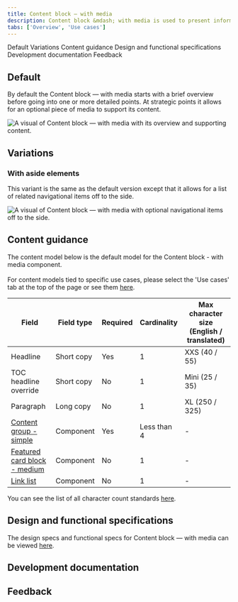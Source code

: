 ```yaml
---
title: Content block – with media
description: Content block &mdash; with media is used to present information with images in a group setting.
tabs: ['Overview', 'Use cases']
---
```



<ComponentDescription name="Content block - with media" type="layout" />

<AnchorLinks>

<AnchorLink>Default</AnchorLink>
<AnchorLink>Variations</AnchorLink>
<AnchorLink>Content guidance</AnchorLink>
<AnchorLink>Design and functional specifications</AnchorLink>
<AnchorLink>Development documentation</AnchorLink>
<AnchorLink>Feedback</AnchorLink>

</AnchorLinks>

## Default

By default the Content block &mdash; with media starts with a brief overview before going into one or more detailed points. At strategic points it allows for an optional piece of media to support its content.

![A visual of Content block &mdash; with media with its overview and supporting content.](/images/content-block-with-media.jpg)

## Variations

### With aside elements
This variant is the same as the default version except that it allows for a list of related navigational items off to the side.

![A visual of Content block &mdash; with media with optional navigational items off to the side.](/images/content-block-with-media-with-aside-elements.jpg)

## Content guidance
The content model below is the default model for the Content block - with media component. <br></br>For content models tied to specific use cases, please select the 'Use cases' tab at the top of the page or see them [here](https://www.ibm.com/standards/web/carbon-for-ibm-dotcom/components/content-block-media/use-cases).

| Field | Field type | Required   | Cardinality | Max character size (English / translated)     |
| -------- | --------- | ---------- | ---------- | ----------|
| Headline | Short copy | Yes   | 1 | XXS (40 / 55)|
| TOC headline override | Short copy | No     | 1 | Mini (25 / 35) |
| Paragraph  | Long copy | No | 1 | XL (250 / 325)   |
| [Content group - simple](https://www.ibm.com/standards/web/carbon-for-ibm-dotcom/components/content-group-simple) | Component | Yes | Less than 4 | - |
| [Featured card block - medium](https://www.ibm.com/standards/web/carbon-for-ibm-dotcom/components/feature-card-block#feature-card-block-medium) | Component | No | 1 | - |
| [Link list](https://www.ibm.com/standards/web/carbon-for-ibm-dotcom/components/link-list) | Component | No | 1 | - |

You can see the list of all character count standards <a href="https://github.com/carbon-design-system/carbon-for-ibm-dotcom-website/wiki/Character-count-standards" target="_blank">here</a>.

## Design and functional specifications

The design specs and functional specs for Content block &mdash; with media can be viewed  <a href="https://ibm.ent.box.com/folder/94760926421" target="_blank">here</a>.

## Development documentation

<ComponentStatus name="Content block - with media" type="layout" />

## Feedback

<ComponentFeedback />
